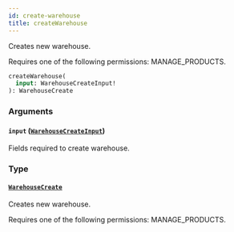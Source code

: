 ```yaml
---
id: create-warehouse
title: createWarehouse
---
```


Creates new warehouse.

Requires one of the following permissions: MANAGE_PRODUCTS.

```graphql
createWarehouse(
  input: WarehouseCreateInput!
): WarehouseCreate
```

### Arguments

#### `input` ([`WarehouseCreateInput`](../../../developer/api-reference/inputs/warehouse-create-input))

Fields required to create warehouse.

### Type

#### [`WarehouseCreate`](../../../developer/api-reference/objects/warehouse-create)

Creates new warehouse.

Requires one of the following permissions: MANAGE_PRODUCTS.
